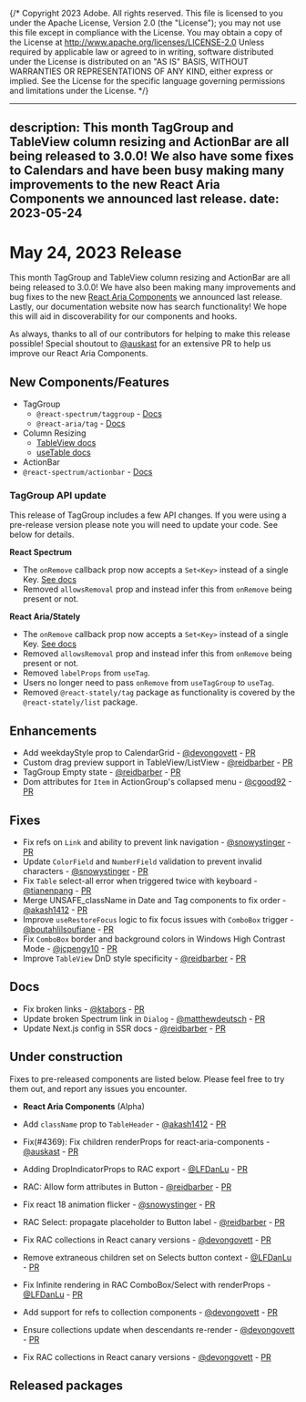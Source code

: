 {/* Copyright 2023 Adobe. All rights reserved.
This file is licensed to you under the Apache License, Version 2.0 (the "License");
you may not use this file except in compliance with the License. You may obtain a copy
of the License at http://www.apache.org/licenses/LICENSE-2.0
Unless required by applicable law or agreed to in writing, software distributed under
the License is distributed on an "AS IS" BASIS, WITHOUT WARRANTIES OR REPRESENTATIONS
OF ANY KIND, either express or implied. See the License for the specific language
governing permissions and limitations under the License. */}


---
description: This month TagGroup and TableView column resizing and ActionBar are all being released to 3.0.0! We also have some fixes to Calendars and have been busy making many improvements to the new React Aria Components we announced last release.
date: 2023-05-24
---

# May 24, 2023 Release

This month TagGroup and TableView column resizing and ActionBar are all being released to 3.0.0! We have also been making many improvements and bug fixes to the new [React Aria Components](../react-aria/react-aria-components.html) we announced last release. Lastly, our documentation website now has search functionality! We hope this will aid in discoverability for our components and hooks.

As always, thanks to all of our contributors for helping to make this release possible! Special shoutout to [@auskast](https://github.com/auskast) for an extensive PR to help us improve our React Aria Components.

## New Components/Features

- TagGroup
  - `@react-spectrum/taggroup` - [Docs](https://react-spectrum.adobe.com/react-spectrum/TagGroup.html)
  - `@react-aria/tag` - [Docs](https://react-spectrum.adobe.com/react-aria/useTagGroup.html)
- Column Resizing
  - [TableView docs](https://react-spectrum.adobe.com/react-spectrum/TableView.html#column-resizing)
  - [useTable docs](https://react-spectrum.adobe.com/react-aria/useTable.html#resizable-columns)
- ActionBar
 - `@react-spectrum/actionbar` - [Docs](https://react-spectrum.adobe.com/react-spectrum/ActionBar.html)


### TagGroup API update

This release of TagGroup includes a few API changes. If you were using a pre-release version please note you will need to update your code. See below for details.

**React Spectrum**
* The `onRemove` callback prop now accepts a `Set<Key>` instead of a single Key. [See docs](https://react-spectrum.adobe.com/react-spectrum/TagGroup.html#onremove)
* Removed `allowsRemoval` prop and instead infer this from `onRemove` being present or not.

**React Aria/Stately**
* The `onRemove` callback prop now accepts a `Set<Key>` instead of a single Key. [See docs](https://react-spectrum.adobe.com/react-aria/useTagGroup.html#remove-tags)
* Removed `allowsRemoval` prop and instead infer this from `onRemove` being present or not.
* Removed `labelProps` from  `useTag`.
* Users no longer need to pass `onRemove` from `useTagGroup` to `useTag`.
* Removed `@react-stately/tag` package as functionality is covered by the `@react-stately/list` package.

## Enhancements

* Add weekdayStyle prop to CalendarGrid - [@devongovett](https://github.com/devongovett) - [PR](https://github.com/adobe/react-spectrum/pull/4519)
* Custom drag preview support in TableView/ListView - [@reidbarber](https://github.com/reidbarber) - [PR](https://github.com/adobe/react-spectrum/pull/4396)
* TagGroup Empty state - [@reidbarber](https://github.com/reidbarber) - [PR](https://github.com/adobe/react-spectrum/pull/4358)
* Dom attributes for `Item` in ActionGroup's collapsed menu - [@cgood92](https://github.com/cgood92) - [PR](https://github.com/adobe/react-spectrum/pull/4499)

## Fixes

* Fix refs on `Link` and ability to prevent link navigation - [@snowystinger](https://github.com/snowystinger) - [PR](https://github.com/adobe/react-spectrum/pull/4360)
* Update `ColorField` and `NumberField` validation to prevent invalid characters - [@snowystinger](https://github.com/snowystinger) - [PR](https://github.com/adobe/react-spectrum/pull/4389)
* Fix `Table` select-all error when triggered twice with keyboard - [@tianenpang](https://github.com/tianenpang) - [PR](https://github.com/adobe/react-spectrum/pull/4415)
* Merge UNSAFE_className in Date and Tag components to fix order  - [@akash1412](https://github.com/akash1412) - [PR](https://github.com/adobe/react-spectrum/pull/4262)
* Improve `useRestoreFocus` logic to fix focus issues with `ComboBox` trigger - [@boutahlilsoufiane](https://github.com/boutahlilsoufiane) - [PR](https://github.com/adobe/react-spectrum/pull/4353)
* Fix `ComboBox` border and background colors in Windows High Contrast Mode - [@jcpengy10](https://github.com/jcpengy10) - [PR](https://github.com/adobe/react-spectrum/pull/4453)
* Improve `TableView` DnD style specificity - [@reidbarber](https://github.com/reidbarber) - [PR](https://github.com/adobe/react-spectrum/pull/4483)

## Docs

* Fix broken links - [@ktabors](https://github.com/ktabors) - [PR](https://github.com/adobe/react-spectrum/pull/4412)
* Update broken Spectrum link in `Dialog` - [@matthewdeutsch](https://github.com/matthewdeutsch) - [PR](https://github.com/adobe/react-spectrum/pull/4437)
* Update Next.js config in SSR docs - [@reidbarber](https://github.com/reidbarber) - [PR](https://github.com/adobe/react-spectrum/pull/4379)


## Under construction

Fixes to pre-released components are listed below. Please feel free to try them out, and report any issues you encounter.

* **React Aria Components** (Alpha)

* Add `className` prop to `TableHeader` - [@akash1412](https://github.com/akash1412) - [PR](https://github.com/adobe/react-spectrum/pull/4424)
* Fix(#4369): Fix children renderProps for react-aria-components - [@auskast](https://github.com/auskast) - [PR](https://github.com/adobe/react-spectrum/pull/4385)
* Adding DropIndicatorProps to RAC export - [@LFDanLu](https://github.com/LFDanLu) - [PR](https://github.com/adobe/react-spectrum/pull/4449)
* RAC: Allow form attributes in Button - [@reidbarber](https://github.com/reidbarber) - [PR](https://github.com/adobe/react-spectrum/pull/4452)
* Fix react 18 animation flicker - [@snowystinger](https://github.com/snowystinger) - [PR](https://github.com/adobe/react-spectrum/pull/4435)
* RAC Select: propagate placeholder to Button label - [@reidbarber](https://github.com/reidbarber) - [PR](https://github.com/adobe/react-spectrum/pull/4512)
* Fix RAC collections in React canary versions - [@devongovett](https://github.com/devongovett) - [PR](https://github.com/adobe/react-spectrum/pull/4518)
* Remove extraneous children set on Selects button context - [@LFDanLu](https://github.com/LFDanLu) - [PR](https://github.com/adobe/react-spectrum/pull/4544)
* Fix Infinite rendering in RAC ComboBox/Select with renderProps - [@LFDanLu](https://github.com/LFDanLu) - [PR](https://github.com/adobe/react-spectrum/pull/4520)
* Add support for refs to collection components - [@devongovett](https://github.com/devongovett) - [PR](https://github.com/adobe/react-spectrum/pull/4538)
* Ensure collections update when descendants re-render - [@devongovett](https://github.com/devongovett) - [PR](https://github.com/adobe/react-spectrum/pull/4536)
* Fix RAC collections in React canary versions - [@devongovett](https://github.com/devongovett) - [PR](https://github.com/adobe/react-spectrum/pull/4518)

## Released packages

```
```
